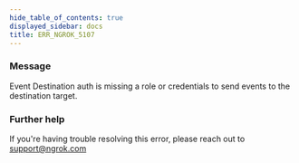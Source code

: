 ```yaml
---
hide_table_of_contents: true
displayed_sidebar: docs
title: ERR_NGROK_5107
---
```




### Message

Event Destination auth is missing a role or credentials to send events to the destination target.

<ErrorDetails error="err_ngrok_5107" />

### Further help

If you're having trouble resolving this error, please reach out to [support@ngrok.com](mailto:support@ngrok.com?subject=Help%20with%20ERR_NGROK_5107)
